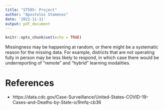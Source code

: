 ```yaml
---
title: "ST505: Project"
author: "Apostolos Stamenos"
date: '2022-11-11'
output: pdf_document
---
```


```r
knitr::opts_chunk$set(echo = TRUE)
```


Missingness may be happening at random, or there might be a systematic reason for the missing data. For example, districts that are not operating fully in person may be less likely to respond, in which case there would be underreporting of "remote" and "hybrid" learning modalities.

# References

* https://data.cdc.gov/Case-Surveillance/United-States-COVID-19-Cases-and-Deaths-by-State-o/9mfq-cb36

